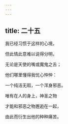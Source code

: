 ```yaml
---
---
---
```

title: 二十五
---




我已经习惯于这样的心境，

但此情此意难以说得分明，

无论是天使的嘴或魔鬼之舌；

他们哪里懂得我忧心忡忡：

一个纯洁无瑕，一个浑身邪恶。

唯有在人的身上，神圣之物

才能和邪恶之物邂逅在一起，

由此而衍生出他的种种痛苦。